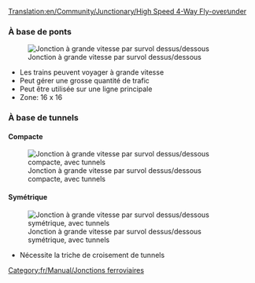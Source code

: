 [[Translation:en/Community/Junctionary/High Speed 4-Way Fly-over∕under]]

{{fr/Community/Junctionary/Menu de Croisements}}

===À base de ponts===

[[File:en/Community/Junctionary/Flyover.png|center|Jonction à grande vitesse par survol dessus/dessous]]

* Les trains peuvent voyager à grande vitesse
* Peut gérer une grosse quantité de trafic
* Peut être utilisée sur une ligne principale
* Zone: 16 x 16


===À base de tunnels===

====Compacte====
[[File:en/Community/Junctionary/Flyover tunnels compact.png|center|Jonction à grande vitesse par survol dessus/dessous compacte, avec tunnels]]


====Symétrique====
[[File:en/Community/Junctionary/Flyover tunnels symmetric.png|center|Jonction à grande vitesse par survol dessus/dessous symétrique, avec tunnels]]

* Nécessite la triche de croisement de tunnels

[[Category:fr/Manual/Jonctions ferroviaires]]